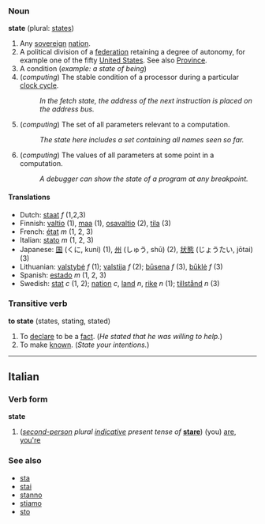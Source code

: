 ===Noun===
'''state''' (plural: [[states]])

#Any [[sovereign]] [[nation]].
#A political division of a [[federation]] retaining a degree of autonomy, for example one of the fifty [[United States]].  See also [[Province]].
#A condition (''example: a state of being'')
# (''computing'') The stable condition of a processor during a particular [[clock cycle]].
#: ''In the fetch state, the address of the next instruction is placed on the address bus.''
# (''computing'') The set of all parameters relevant to a computation.
#: ''The state here includes a set containing all names seen so far.''
# (''computing'') The values of all parameters at some point in a computation.
#: ''A debugger can show the state of a program at any breakpoint.''

====Translations====
*Dutch: [[staat]] ''f'' (1,2,3)
*Finnish: [[valtio]] (1), [[maa]] (1), [[osavaltio]] (2), [[tila]] (3)
*French: [[état]] ''m'' (1, 2, 3)
*Italian: [[stato]] ''m'' (1, 2, 3)
*Japanese: [[国]] (くに, kuni) (1), [[州]] (しゅう, shū) (2), [[状態]] (じょうたい, jōtai) (3)
*Lithuanian: [[valstybė]] ''f'' (1); [[valstija]] ''f'' (2); [[būsena]] ''f'' (3), [[būklė]] ''f'' (3)
*Spanish: [[estado]] ''m'' (1, 2, 3)
*Swedish: [[stat]] ''c'' (1, 2); [[nation]] ''c'', [[land]] ''n'', [[rike]] ''n'' (1); [[tillstånd]] ''n'' (3)

===Transitive verb===
'''to state''' (states, stating, stated)

#To [[declare]] to be a [[fact]].  (''He stated that he was willing to help.'')
#To make [[known]].  (''State your intentions.'')

----
==Italian==
===Verb form===
'''state'''

#(''[[second-person]] plural [[indicative]] present tense of'' '''[[stare#Italian|stare]]''') (you) [[are]], [[you're]]

===See also===
*[[sta]]
*[[stai]]
*[[stanno]]
*[[stiamo]]
*[[sto]]